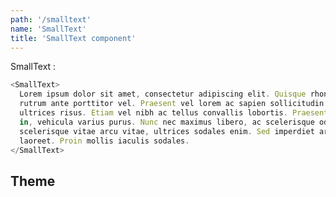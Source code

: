 ```yaml
---
path: '/smalltext'
name: 'SmallText'
title: 'SmallText component'
---
```


SmallText :

```js
<SmallText>
  Lorem ipsum dolor sit amet, consectetur adipiscing elit. Quisque rhoncus facilisis nisl, pulvinar
  rutrum ante porttitor vel. Praesent vel lorem ac sapien sollicitudin tristique. Vivamus sit amet
  ultrices risus. Etiam vel nibh ac tellus convallis lobortis. Praesent libero diam, maximus a lacus
  in, vehicula varius purus. Nunc nec maximus libero, ac scelerisque odio. Integer enim lectus,
  scelerisque vitae arcu vitae, ultrices sodales enim. Sed imperdiet arcu vel purus pharetra
  laoreet. Proin mollis iaculis sodales.
</SmallText>
```

## Theme

<Theme name="smallText" />
